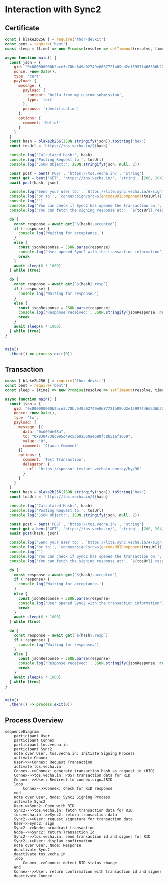 # Interaction with Sync2

## Certificate

```javascript
const { blake2b256 } = require('thor-devkit')
const bent = require('bent')
const sleep = (time) => new Promise(resolve => setTimeout(resolve, time))

async function main() {
  const json = {
    gid: "0x000000000b2bce3c70bc649a02749e8687721b09ed2e15997f466536b20bb127",
    nonce: +new Date(),
    type: 'cert',
    payload: {
      message: {
        payload: {
          content: 'hello from my custom submission',
          type: 'text'
        },
        purpose: 'identification'
      },
      options: {
        comment: 'Hello!'
      }
    }
  }
  const hash = blake2b256(JSON.stringify(json)).toString('hex')
  const tosUrl = `https://tos.vecha.in/${hash}`

  console.log('Calculated Hash:', hash)
  console.log('Posting Request to:', tosUrl)
  console.log('JSON Object:', JSON.stringify(json, null, 2))

  const post = bent('POST', 'https://tos.vecha.in/', 'string')
  const get = bent('GET', 'https://tos.vecha.in/', 'string', [200, 204])
  await post(hash, json)

  console.log('Send your user to:', `https://lite.sync.vecha.in/#/sign?src=${encodeURIComponent(tosUrl)}`)
  console.log('or to:', `connex:sign?src=${encodeURIComponent(tosUrl)}`)
  console.log('')
  console.log('You can check if Sync2 has opened the transaction on:', `${tosUrl}.accepted`)
  console.log('You can fetch the signing response at:', `${tosUrl}.resp`)

  do {
    const response = await get(`${hash}.accepted`)
    if (!response) {
      console.log('Waiting for acceptance…')
    }
    else {
      const jsonResponse = JSON.parse(response)
      console.log('User opened Sync2 with the transaction information')
      break
    }
    await sleep(6 * 1000)
  } while (true)

  do {
    const response = await get(`${hash}.resp`)
    if (!response) {
      console.log('Waiting for response…')
    }
    else {
      const jsonResponse = JSON.parse(response)
      console.log('Response received:', JSON.stringify(jsonResponse, null, 2))
      break
    }
    await sleep(6 * 1000)
  } while (true)
}


main()
  .then(() => process.exit(0))
```

## Transaction

```javascript
const { blake2b256 } = require('thor-devkit')
const bent = require('bent')
const sleep = (time) => new Promise(resolve => setTimeout(resolve, time))

async function main() {
  const json = {
    gid: "0x000000000b2bce3c70bc649a02749e8687721b09ed2e15997f466536b20bb127",
    nonce: +new Date(),
    type: 'tx',
    payload: {
      message: [{
        data: "0xd09de08a",
        to: "0x8384738c995d49c5b692560ae688fc8b51af1059",
        value: "0",
        comment: 'Clause Comment'
      }],
      options: {
        comment: 'Test Transaction',
        delegator: {
          url: 'https://sponsor-testnet.vechain.energy/by/90'
        }
      }
    }
  }
  const hash = blake2b256(JSON.stringify(json)).toString('hex')
  const tosUrl = `https://tos.vecha.in/${hash}`

  console.log('Calculated Hash:', hash)
  console.log('Posting Request to:', tosUrl)
  console.log('JSON Object:', JSON.stringify(json, null, 2))

  const post = bent('POST', 'https://tos.vecha.in/', 'string')
  const get = bent('GET', 'https://tos.vecha.in/', 'string', [200, 204])
  await post(hash, json)

  console.log('Send your user to:', `https://lite.sync.vecha.in/#/sign?src=${encodeURIComponent(tosUrl)}`)
  console.log('or to:', `connex:sign?src=${encodeURIComponent(tosUrl)}`)
  console.log('')
  console.log('You can check if Sync2 has opened the transaction on:', `${tosUrl}.accepted`)
  console.log('You can fetch the signing response at:', `${tosUrl}.resp`)

  do {
    const response = await get(`${hash}.accepted`)
    if (!response) {
      console.log('Waiting for acceptance…')
    }
    else {
      const jsonResponse = JSON.parse(response)
      console.log('User opened Sync2 with the transaction information')
      break
    }
    await sleep(6 * 1000)
  } while (true)

  do {
    const response = await get(`${hash}.resp`)
    if (!response) {
      console.log('Waiting for response…')
    }
    else {
      const jsonResponse = JSON.parse(response)
      console.log('Response received:', JSON.stringify(jsonResponse, null, 2))
      break
    }
    await sleep(6 * 1000)
  } while (true)
}


main()
  .then(() => process.exit(0))
```

## Process Overview

```mermaid
sequenceDiagram
    participant User
    participant Connex
    participant tos.vecha.in
    participant Sync2
    note over User, tos.vecha.in: Initiate Signing Process
    activate Connex
    User->>+Connex: Request Transaction
    activate tos.vecha.in
    Connex-->>Connex: generate transaction hash as request id (RID)
    Connex->>tos.vecha.in: POST transaction data for RID
    Connex-->>User: Redirect to connex:sign…?RID
    loop
        Connex-->>Connex: check for RID response
    end
    note over User, Node: Sync2 Signing Process
    activate Sync2
    User->>Sync2: Open with RID
    Sync2-->>tos.vecha.in: fetch transaction data for RID
    tos.vecha.in-->>Sync2: return transaction data
    Sync2-->>User: request signature for transaction data
    User->>Sync2: sign
    Sync2-->>Node: broadcast transaction
    Node-->>Sync2: return Transaction Id
    Sync2-->>tos.vecha.in: send transaction id and signer for RID
    Sync2-->>User: display confirmation
    note over User, Node: Response
    deactivate Sync2
    deactivate tos.vecha.in
    loop
        Connex-->>Connex: detect RID status change
    end
    Connex-->>User: return confirmation with transaction id and signer
    deactivate Connex
```